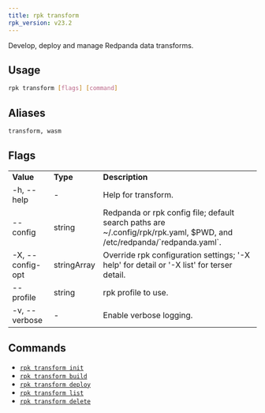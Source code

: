 ```yaml
---
title: rpk transform
rpk_version: v23.2
---
```


<head>
  <meta name="title" content="rpk transform | Redpanda Docs" />
  <meta name="description" content="rpk transform" />
  <link rel="canonical" href="https://docs.redpanda.com/docs/labs/data-transform/rpk-transform/" />
</head>


<TechPreviewBadge/>

Develop, deploy and manage Redpanda data transforms.


## Usage

```bash
rpk transform [flags] [command]
```

## Aliases

```bash
transform, wasm
```

## Flags

<table>
  <tbody>
    <tr>
      <td>
        <strong>Value</strong>
      </td>
      <td>
        <strong>Type</strong>
      </td>
      <td>
        <strong>Description</strong>
      </td>
    </tr>
    <tr>
      <td>-h, --help</td>
      <td>-</td>
      <td>Help for transform.</td>
    </tr>
    <tr>
      <td>--config</td>
      <td>string</td>
      <td>
        Redpanda or rpk config file; default search paths are
        ~/.config/rpk/rpk.yaml, $PWD, and /etc/redpanda/`redpanda.yaml`.
      </td>
    </tr>
    <tr>
      <td>-X, --config-opt</td>
      <td>stringArray</td>
      <td>
        Override rpk configuration settings; '-X help' for detail or '-X list'
        for terser detail.
      </td>
    </tr>
    <tr>
      <td>--profile</td>
      <td>string</td>
      <td>rpk profile to use.</td>
    </tr>
    <tr>
      <td>-v, --verbose</td>
      <td>-</td>
      <td>Enable verbose logging.</td>
    </tr>
  </tbody>
</table>


## Commands

- [`rpk transform init`](../rpk-transform-init)
- [`rpk transform build`](../rpk-transform-build)
- [`rpk transform deploy`](../rpk-transform-deploy)
- [`rpk transform list`](../rpk-transform-list)
- [`rpk transform delete`](../rpk-transform-delete)
